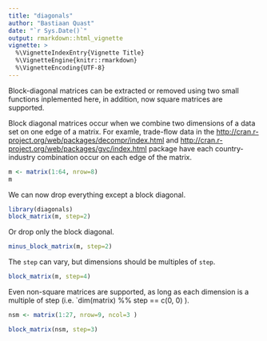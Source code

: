 ```yaml
---
title: "diagonals"
author: "Bastiaan Quast"
date: "`r Sys.Date()`"
output: rmarkdown::html_vignette
vignette: >
  %\VignetteIndexEntry{Vignette Title}
  %\VignetteEngine{knitr::rmarkdown}
  %\VignetteEncoding{UTF-8}
---
```


Block-diagonal matrices can be extracted or removed using two small functions inplemented here, in addition, now square matrices are supported.

Block diagonal matrices occur when we combine two dimensions of a data set on one edge of a matrix. For examle, trade-flow data in the [http://cran.r-project.org/web/packages/decompr/index.html](decompr) and [http://cran.r-project.org/web/packages/gvc/index.html](gvc) package have each country-industry combination occur on each edge of the matrix.

```r
m <- matrix(1:64, nrow=8)
m
```

We can now drop everything except a block diagonal.

```r
library(diagonals)
block_matrix(m, step=2)
```

Or drop only the block diagonal.

```r
minus_block_matrix(m, step=2)
```

The `step` can vary, but dimensions should be multiples of `step`.

```r
block_matrix(m, step=4)
```

Even non-square matrices are supported, as long as each dimension is a multiple of step (i.e. `dim(matrix) %% step == c(0, 0) ).

```r
nsm <- matrix(1:27, nrow=9, ncol=3 )
```

```r
block_matrix(nsm, step=3)
```


